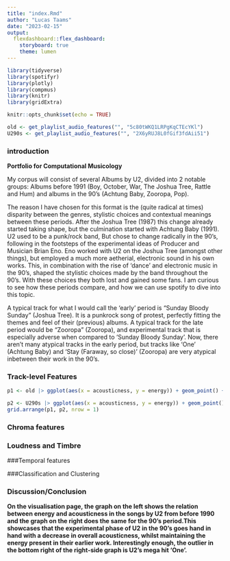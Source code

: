 ```yaml
---
title: "index.Rmd"
author: "Lucas Taams"
date: "2023-02-15"
output: 
  flexdashboard::flex_dashboard:
    storyboard: true 
    theme: lumen
---
```

```r
library(tidyverse)
library(spotifyr)
library(plotly)
library(compmus)
library(knitr)
library(gridExtra)
```

```r
knitr::opts_chunk$set(echo = TRUE)
```
```r
old <- get_playlist_audio_features("", "5c80tWKQ1LRPgKqCTEcYKl")
U290s <- get_playlist_audio_features("", "2X6yRUJ8L0fGif3fdAii51")
```

### introduction

**Portfolio for Computational Musicology**

My corpus will consist of several Albums by U2, divided into 2 notable groups: Albums before 1991 (Boy, October, War, The Joshua Tree, Rattle and Hum) and albums in the 90's (Achtung Baby, Zooropa, Pop).

The reason I have chosen for this format is the (quite radical at times) disparity between the genres, stylistic choices and contextual meanings between these periods. After the Joshua Tree (1987) this change already started taking shape, but the culmination started with Achtung Baby (1991). U2 used to be a punk/rock band, But chose to change radically in the 90's, following in the footsteps of the experimental ideas of Producer and Musician Brian Eno. Eno worked with U2 on the Joshua Tree (amongst other things), but employed a much more aetherial, electronic sound in his own works. This, in combination with the rise of 'dance' and electronic music in the 90's, shaped the stylistic choices made by the band throughout the 90's. With these choices they both lost and gained some fans. I am curious to see how these periods compare, and how we can use spotify to dive into this topic.

A typical track for what I would call the 'early' period is "Sunday Bloody Sunday" (Joshua Tree). It is a punkrock song of protest, perfectly fitting the themes and feel of their (previous) albums. A typical track for the late period would be "Zooropa" (Zooropa), and experimental track that is especially adverse when compared to 'Sunday Bloody Sunday'. Now, there aren't many atypical tracks in the early period, but tracks like 'One' (Achtung Baby) and 'Stay (Faraway, so close)' (Zooropa) are very atypical inbetween their work in the 90's.

### Track-level Features

```r
p1 <- old |> ggplot(aes(x = acousticness, y = energy)) + geom_point() + geom_smooth() + ggtitle("U2 before the 90's")
```

```r
p2 <- U290s |> ggplot(aes(x = acousticness, y = energy)) + geom_point() + geom_smooth() + ggtitle("U2 in the 90's")
grid.arrange(p1, p2, nrow = 1)
```
 
### Chroma features

### Loudness and Timbre

###Temporal features

###Classification and Clustering

### Discussion/Conclusion
**On the visualisation page, the graph on the left shows the relation between energy and acousticness in the songs by U2 from before 1990 and the graph on the right does the same for the 90's period.This showcases that the experimental phase of U2 in the 90's goes hand in hand with a decrease in overall acousticness, whilst maintaining the energy present in their earlier work. Interestingly enough, the outlier in the bottom right of the right-side graph is U2's mega hit 'One'.**